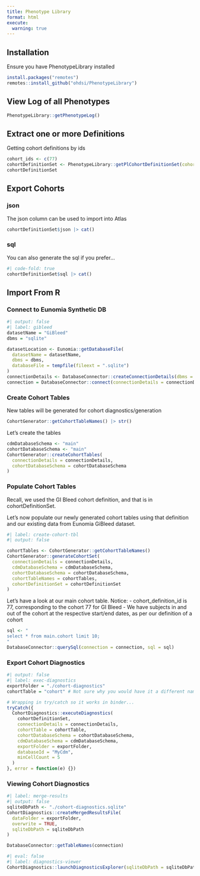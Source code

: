 ---
title: Phenotype Library
format: html
execute:
  warning: true
---

## Installation

Ensure you have PhenotypeLibrary installed

``` r
install.packages("remotes")
remotes::install_github("ohdsi/PhenotypeLibrary")
```

## View Log of all Phenotypes

```{r paged.print=FALSE}
PhenotypeLibrary::getPhenotypeLog()
```

## Extract one or more Definitions

Getting cohort definitions by ids

```{r}
cohort_ids <- c(77)
cohortDefinitionSet <- PhenotypeLibrary::getPlCohortDefinitionSet(cohortIds = cohort_ids)
cohortDefinitionSet
```

## Export Cohorts

### json

The json column can be used to import into Atlas

```{r, output.fold=TRUE}

cohortDefinitionSet$json |> cat()
```

### sql

You can also generate the sql if you prefer...

```{r}
#| code-fold: true
cohortDefinitionSet$sql |> cat()
```

## Import From R

### Connect to Eunomia Synthetic DB

```{r}
#| output: false
#| label: gibleed
datasetName = "GiBleed"
dbms = "sqlite"

datasetLocation <- Eunomia::getDatabaseFile(
  datasetName = datasetName, 
  dbms = dbms, 
  databaseFile = tempfile(fileext = ".sqlite")
)
connectionDetails <- DatabaseConnector::createConnectionDetails(dbms = dbms, server = datasetLocation)
connection = DatabaseConnector::connect(connectionDetails = connectionDetails)
```

### Create Cohort Tables

New tables will be generated for cohort diagnostics/generation

```{r}
CohortGenerator::getCohortTableNames() |> str()
```

Let's create the tables

```{r}
cdmDatabaseSchema <- "main"
cohortDatabaseSchema <- "main"
CohortGenerator::createCohortTables(
  connectionDetails = connectionDetails, 
  cohortDatabaseSchema = cohortDatabaseSchema
)
```

### Populate Cohort Tables

Recall, we used the GI Bleed cohort definition, and that is in cohortDefinitionSet.

Let's now populate our newly generated cohort tables using that definition and our existing data from Eunomia GiBleed dataset.

```{r}
#| label: create-cohort-tbl
#| output: false

cohortTables <- CohortGenerator::getCohortTableNames()
CohortGenerator::generateCohortSet(
  connectionDetails = connectionDetails,
  cdmDatabaseSchema = cdmDatabaseSchema,
  cohortDatabaseSchema = cohortDatabaseSchema,
  cohortTableNames = cohortTables,
  cohortDefinitionSet = cohortDefinitionSet
)
```

Let's have a look at our main cohort table. Notice: - cohort_definition_id is 77, corresponding to the cohort 77 for GI Bleed - We have subjects in and out of the cohort at the respective start/end dates, as per our definition of a cohort

```{r}
sql <- "
select * from main.cohort limit 10;
"
DatabaseConnector::querySql(connection = connection, sql = sql)
```

### Export Cohort Diagnostics

```{r}
#| output: false
#| label: exec-diagnostics
exportFolder = "./cohort-diagnostics"
cohortTable = "cohort" # Not sure why you would have it a different name?

# Wrapping in try/catch so it works in binder...
tryCatch({
  CohortDiagnostics::executeDiagnostics(
    cohortDefinitionSet,
    connectionDetails = connectionDetails,
    cohortTable = cohortTable,
    cohortDatabaseSchema = cohortDatabaseSchema,
    cdmDatabaseSchema = cdmDatabaseSchema,
    exportFolder = exportFolder,
    databaseId = "MyCdm",
    minCellCount = 5
  )
}, error = function(e) {})
```

### Viewing Cohort Diagnostics

```{r}
#| label: merge-results
#| output: false
sqliteDbPath <- "./cohort-diagnostics.sqlite"
CohortDiagnostics::createMergedResultsFile(
  dataFolder = exportFolder, 
  overwrite = TRUE,
  sqliteDbPath = sqliteDbPath
)
```

```{r}
DatabaseConnector::getTableNames(connection)
```

```{r}
#| eval: false
#| label: diagnostics-viewer
CohortDiagnostics::launchDiagnosticsExplorer(sqliteDbPath = sqliteDbPath)
```
